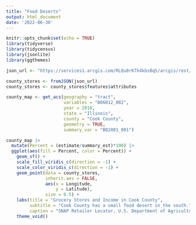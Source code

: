 ```yaml
---
title: "Food Deserts"
output: html_document
date: '2022-06-30'
---
```


```r
knitr::opts_chunk$set(echo = TRUE)
library(tidyverse)
library(tidycensus)
library(jsonlite)
library(ggthemes)
```

```r
json_url <- "https://services1.arcgis.com/RLQu0rK7h4kbsBq5/arcgis/rest/services/Store_Locations/FeatureServer/0/query?where=State%20%3D%20'IL'%20AND%20County%20%3D%20'COOK'&outFields=Store_Name,City,State,County,Longitude,Latitude&outSR=4326&f=json"

county_stores <- fromJSON(json_url)
county_stores <- county_stores$features$attributes

county_map <- get_acs(geography = "tract", 
                      variables = "B06012_002", 
                      year = 2018, 
                      state = "Illinois", 
                      county = "Cook County",
                      geometry = TRUE, 
                      summary_var = "B02001_001")

county_map |> 
  mutate(Percent = (estimate/summary_est)*100) |> 
  ggplot(aes(fill = Percent, color = Percent)) + 
    geom_sf() + 
    scale_fill_viridis_c(direction = -1) + 
    scale_color_viridis_c(direction = -1) + 
    geom_point(data = county_stores, 
               inherit.aes = FALSE, 
               aes(x = Longitude, 
                   y = Latitude), 
               size = 0.5) + 
    labs(title = "Grocery Stores and Income in Cook County", 
         subtitle = "Cook County has a small food desert in the south.", 
         caption = "SNAP Retailer Locator, U.S. Department of Agriculture Food and Nutrition Service") + 
    theme_void()
```

